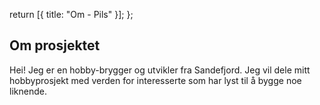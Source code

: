   return [{ title: "Om - Pils" }];
};

## Om prosjektet

Hei! Jeg er en hobby-brygger og utvikler fra Sandefjord. Jeg vil dele mitt hobbyprosjekt med verden for interesserte som har lyst til å bygge noe liknende.
